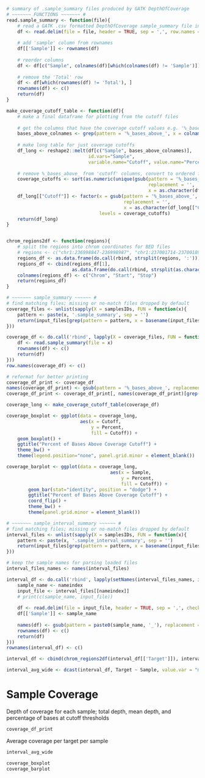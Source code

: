 ```r
# summary of .sample_summary files produced by GATK DepthOfCoverage
# ~~~~~~~ FUNCTIONS ~~~~~~~ #
read.sample_summary <- function(file){
    # read a GATK .csv formatted DepthOfCoverage sample_summary file into a dataframe
    df <- read.delim(file = file, header = TRUE, sep = ',', row.names = 1, check.names = FALSE)
    
    # add 'sample' column from rownames
    df[['Sample']] <- rownames(df)
    
    # reorder columns
    df <- df[c("Sample", colnames(df)[which(colnames(df) != 'Sample')])]
    
    # remove the 'Total' row
    df <- df[which(rownames(df) != 'Total'), ]
    rownames(df) <- c()
    return(df)
}

make_coverage_cutoff_table <- function(df){
    # make a final dataframe for plotting from the cutoff files
    
    # get the columns that have the coverage cutoff values e.g. '%_bases_above_10'
    bases_above_colnames <- grep(pattern = '%_bases_above_', x = colnames(df), value = TRUE)
    
    # make long table for just coverage cutoffs
    df_long <- reshape2::melt(df[c("Sample", bases_above_colnames)], 
                              id.vars="Sample", 
                              variable.name="Cutoff", value.name="Percent")
    
    # remove %_bases_above_ from 'cutoff' columns, convert to ordered factor
    coverage_cutoffs <- sort(as.numeric(unique(gsub(pattern = '%_bases_above_', 
                                                    replacement = '', 
                                                    x = as.character(df_long[["Cutoff"]])))))
    df_long[["Cutoff"]] <- factor(x = gsub(pattern = '%_bases_above_', 
                                           replacement = '', 
                                           x = as.character(df_long[["Cutoff"]])), 
                                  levels = coverage_cutoffs)
    return(df_long)
}


chrom_regions2df <- function(regions){
    # split the regions into chrom coordinates for BED files
    # regions <- c("chr1:236998847-236998987", "chr1:237001714-237001899")
    regions_df <- as.data.frame(do.call(rbind, strsplit(regions, ':')))
    regions_df <- cbind(regions_df[1],
                        as.data.frame(do.call(rbind, strsplit(as.character(regions_df$V2), '-'))))
    colnames(regions_df) <- c("Chrom", "Start", "Stop")
    return(regions_df)
}

```

```r
# ~~~~~~~ sample_summary ~~~~~~ #
# find matching files; missing or no-match files dropped by default
coverage_files <- unlist(sapply(X = samplesIDs, FUN = function(x){
    pattern <- paste(x, '.sample_summary', sep = '')
    return(input_files[grep(pattern = pattern, x = basename(input_files))])
}))

coverage_df <- do.call('rbind', lapply(X = coverage_files, FUN = function(x){
    df <- read.sample_summary(file = x)
    rownames(df) <- c()
    return(df)
}))
row.names(coverage_df) <- c()

# reformat for better printing
coverage_df_print <- coverage_df
names(coverage_df_print) <- gsub(pattern = '%_bases_above_', replacement = '', x = names(coverage_df_print))
coverage_df_print <- coverage_df_print[, names(coverage_df_print)[grep(pattern = 'granular_', x = names(coverage_df_print), invert = TRUE)] ]

coverage_long <- make_coverage_cutoff_table(coverage_df)

coverage_boxplot <- ggplot(data = coverage_long, 
                           aes(x = Cutoff, 
                               y = Percent, 
                               fill = Cutoff)) + 
    geom_boxplot() + 
    ggtitle("Percent of Bases Above Coverage Cutoff") + 
    theme_bw() +
    theme(legend.position="none", panel.grid.minor = element_blank())

coverage_barplot <- ggplot(data = coverage_long, 
                                      aes(x = Sample, 
                                          y = Percent, 
                                          fill = Cutoff)) +
        geom_bar(stat="identity", position = "dodge") + 
        ggtitle("Percent of Bases Above Coverage Cutoff") + 
        coord_flip() + 
        theme_bw() +
        theme(panel.grid.minor = element_blank())
```

```r
# ~~~~~~~ sample_interval_summary ~~~~~~ #
# find matching files; missing or no-match files dropped by default
interval_files <- unlist(sapply(X = samplesIDs, FUN = function(x){
    pattern <- paste(x, '.sample_interval_summary', sep = '')
    return(input_files[grep(pattern = pattern, x = basename(input_files))])
}))

# keep the sample names for parsing loaded files
interval_files_names <- names(interval_files)

interval_df <- do.call('rbind', lapply(setNames(interval_files_names, interval_files_names), function(nameindex) {
    sample_name <- nameindex
    input_file <- interval_files[[nameindex]]
    # print(c(sample_name, input_file))
    
    df <- read.delim(file = input_file, header = TRUE, sep = ',', check.names = FALSE, stringsAsFactors = FALSE)
    df[['Sample']] <- sample_name
    
    names(df) <- gsub(pattern = paste0(sample_name, '_'), replacement = '', x = names(df))
    rownames(df) <- c()
    return(df)
}))
rownames(interval_df) <- c()

interval_df <- cbind(chrom_regions2df(interval_df[['Target']]), interval_df)

interval_avg_wide <- dcast(interval_df, Target ~ Sample, value.var = "mean_cvg")
```

# Sample Coverage

Depth of coverage for each sample; total depth, mean depth, and percentage of bases at cutoff thresholds

```r
coverage_df_print
```

Average coverage per target per sample

```r
interval_avg_wide
```

```r
coverage_boxplot
coverage_barplot
```
